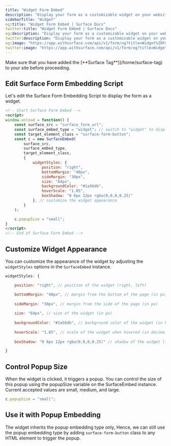 ```yaml
---
title: "Widget Form Embed"
description: "Display your form as a customizable widget on your website"
sidebarTitle: "Widget"
og:title: "Widget Form Embed | Surface Docs"
twitter:title: "Widget Form Embed | Surface Docs"
og:description: "Display your form as a customizable widget on your website"
twitter:description: "Display your form as a customizable widget on your website"
og:image: "https://app.withsurface.com/api/v1/form/og?title=Widget%20Form%20Embed"
twitter:image: "https://app.withsurface.com/api/v1/form/og?title=Widget%20Form%20Embed"
---
```


<Warning>
Make sure that you have added the [**Surface Tag**](/home/surface-tag) to your site before proceeding.
</Warning>

## Edit Surface Form Embedding Script

Let's edit the Surface Form Embedding Script to display the form as a widget.

```html
<!-- Start Surface Form Embed -->
<script>
window.onload = function() {
    const surface_src = "surface_form_url";
    const surface_embed_type = "widget"; // switch to "widget" to display the form as a widget
    const target_element_class = "surface-form-button";
    const c = new SurfaceEmbed(
        surface_src,
        surface_embed_type,
        target_element_class,
        {
            widgetStyles: {
                position: "right",
                bottomMargin: "40px",
                sideMargin: "30px",
                size: "64px",
                backgroundColor: "#1a56db",
                hoverScale: "1.05",
                boxShadow: "0 6px 12px rgba(0,0,0,0.25)"
            }, // customize the widget appearance
        }
    );

    c.popupSize = "small";
}
</script>
<!-- End of Surface Form Embed -->
```

## Customize Widget Appearance

You can customize the appearance of the widget by adjusting the `widgetStyles` options in the `SurfaceEmbed` instance.

```javascript
widgetStyles: {

    position: "right", // position of the widget (right, left)

    bottomMargin: "40px", // margin from the bottom of the page (in px)
    
    sideMargin: "30px", // margin from the side of the page (in px)
    
    size: "64px", // size of the widget (in px)
    
    backgroundColor: "#1a56db", // background color of the widget (in hex)
    
    hoverScale: "1.05", // scale of the widget when hovered (in decimal)
    
    boxShadow: "0 6px 12px rgba(0,0,0,0.25)" // shadow of the widget (in hex)

}
```

## Control Popup Size

When the widget is clicked, it triggers a popup. You can control the size of this popup using the popupSize variable on the SurfaceEmbed instance. Current accepted values are small, medium, and large.

```javascript
c.popupSize = "small";
```

## Use it with Popup Embedding

The widget inherits the popup embedding type only, Hence, we can still use the popup embedding type by adding `surface-form-button` class to any HTML element to trigger the popup.
